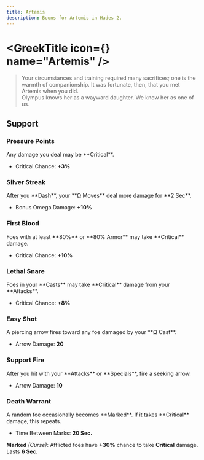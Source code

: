 ```yaml
---
title: Artemis
description: Boons for Artemis in Hades 2.
---
```




# <GreekTitle icon={<IconArtemis  />} name="Artemis" />

> Your circumstances and training required many sacrifices; one is the warmth of
> companionship. It was fortunate, then, that you met Artemis when you did.\
> Olympus knows her as a wayward daughter. We know her as one of us.

## Support

### Pressure Points

<BoonTest boon={DbBoons.Artemis.pressurePoints}>
Any damage you deal may be **Critical**.

- Critical Chance: **+3%**

</BoonTest>

### Silver Streak

<BoonTest boon={DbBoons.Artemis.silverStreak}>
After you **Dash**, your **Ω Moves** deal more damage for **2 Sec**.

- Bonus Omega Damage: **+10%**

</BoonTest>

### First Blood

<BoonTest boon={DbBoons.Artemis.firstBlood}>
Foes with at least **80%** <IconLife /> or **80% Armor** may take **Critical** damage.

- Critical Chance: **+10%**

</BoonTest>

### Lethal Snare

<BoonTest boon={DbBoons.Artemis.lethalSnare}>
Foes in your **Casts** may take **Critical** damage from your **Attacks**.

- Critical Chance: **+8%**

</BoonTest>

### Easy Shot

<BoonTest boon={DbBoons.Artemis.easyShot}>
A piercing arrow fires toward any foe damaged by your **Ω Cast**.

- Arrow Damage: **20**

</BoonTest>

### Support Fire

<BoonTest boon={DbBoons.Artemis.supportFire}>
After you hit with your **Attacks** or **Specials**, fire a seeking arrow.

- Arrow Damage: **10**

</BoonTest>

### Death Warrant

<BoonTest boon={DbBoons.Artemis.deathWarrant}>
A random foe occasionally becomes **Marked**. If it takes **Critical** damage, this repeats.

- Time Between Marks: **20 Sec.**

**Marked** _(Curse)_: Afflicted foes have **+30%** chance to take **Critical** damage. Lasts **6 Sec**.

</BoonTest>
